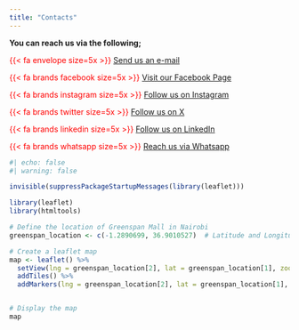 ```yaml
---
title: "Contacts"
---
```


**You can reach us via the following;**

[{{< fa envelope size=5x >}}]{style="color:red"} [Send us an e-mail](https://mail.google.com/mail/u/0/#inbox?compose=DmwnWrRlRZNKrwwXWphLgtqSfNLcQcvHhgPCbcDcvpQLrhKWpXwsrnWCGGNMZpffvsSRBwbFsXkV "gmail"){.uri}

[{{< fa brands facebook size=5x >}}]{style="color:red"} [Visit our Facebook Page](https://facebook.com/BenAmollo "FB"){.uri}

[{{< fa brands instagram size=5x >}}]{style="color:red"} [Follow us on Instagram](https://instagram.com/Ben.Amollo "X"){.uri}

[{{< fa brands twitter size=5x >}}]{style="color:red"} [Follow us on X](https://twitter.com/Ben__amollo "X"){.uri}

[{{< fa brands linkedin size=5x >}}]{style="color:red"} [Follow us on LinkedIn](https://www.linkedin.com/in/kamp-spatial-8b6aa22b3/ "LinkedIn"){.uri}

[{{< fa brands whatsapp size=5x >}}]{style="color:red"} [Reach us via Whatsapp](https://web.whatsapp.com/ "Whatsapp"){.uri}

```r
#| echo: false
#| warning: false

invisible(suppressPackageStartupMessages(library(leaflet)))

library(leaflet)
library(htmltools)

# Define the location of Greenspan Mall in Nairobi
greenspan_location <- c(-1.2890699, 36.9010527)  # Latitude and Longitude

# Create a leaflet map
map <- leaflet() %>%
  setView(lng = greenspan_location[2], lat = greenspan_location[1], zoom = 15) %>%
  addTiles() %>%
  addMarkers(lng = greenspan_location[2], lat = greenspan_location[1], popup = "We are located on the 2nd floor, wing B of the Greenspan Mall", label = "Our Physical Location")


# Display the map
map
```

<i class="fa-solid fa-circle-plus fa-beat"></i> <i class="fa-solid fa-heart fa-beat"></i> <i class="fa-solid fa-heart fa-beat" style="--fa-animation-duration: 0.5s;" ></i> <i class="fa-solid fa-heart fa-beat" style="--fa-animation-duration: 2s;"></i> <i class="fa-solid fa-heart fa-beat" style="--fa-beat-scale: 2.0;"></i>
